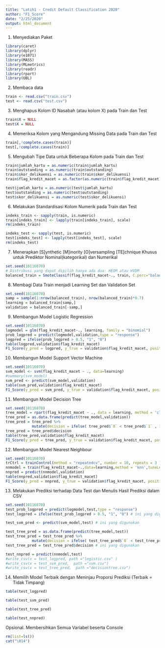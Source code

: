 ```yaml
---
title: "Latih1 - Credit Default Classification 2020"
author: "F1_Score"
date: "2/25/2020"
output: html_document
---
```


1. Menyediakan Paket 
```r
library(caret)
library(dplyr)
library(e1071)
library(MASS)
library(MLmetrics)
library(readr)
library(rpart)
library(UBL)
```

2. Membaca data
```r
train <- read.csv("train.csv")
test <- read.csv("test.csv")
```

3. Menghapus Kolom ID Nasabah (atau kolom X) pada Train dan Test
```r
train$X = NULL
test$X = NULL
```

4. Memeriksa Kolom yang Mengandung Missing Data pada Train dan Test
```r
train[,!complete.cases(train)]
test[,!complete.cases(train)]
```

5. Mengubah Tipe Data untuk Beberapa Kolom pada Train dan Test
```r
train$jumlah_kartu = as.numeric(train$jumlah_kartu)
train$outstanding = as.numeric(train$outstanding)
train$skor_delikuensi = as.numeric(train$skor_delikuensi)
train$flag_kredit_macet = as.factor(as.numeric(train$flag_kredit_macet))

test$jumlah_kartu = as.numeric(test$jumlah_kartu)
test$outstanding = as.numeric(test$outstanding)
test$skor_delikuensi = as.numeric(test$skor_delikuensi)
```

6. Melakukan Standardisasi Kolom Numerik pada Train dan Test
```r
indeks_train <- sapply(train, is.numeric)
train[indeks_train] <- lapply(train[indeks_train], scale)
rm(indeks_train)

indeks_test <- sapply(test, is.numeric)
test[indeks_test] <- lapply(test[indeks_test], scale)
rm(indeks_test)
```

7. Menerapkan [S]ynthetic [M]inority [O]versampling [TE]chnique Khusus untuk Prediktor Nominal(kategorikal) dan Numerikal
```r
set.seed(10116070)
# Distribusi yang dapat dipilih hanya ada dua: HEOM atau HVDM
balanced_train = SmoteClassif(flag_kredit_macet~., train, C.perc="balance", dist="HEOM")
```

8. Membagi Data Train menjadi Learning Set dan Validation Set
```r
set.seed(10116070)
samp = sample(1:nrow(balanced_train), nrow(balanced_train)*0.7)
learning = balanced_train[samp,]
validation = balanced_train[-samp,]
```

9. Membangun Model Logistic Regression
```r
set.seed(10116070)
logmodel = glm(flag_kredit_macet~., learning, family = "binomial")
prob_logpred = predict(logmodel,validation,type = "response")
logpred = ifelse(prob_logpred > 0.5, "1", "0") 
table(logpred,validation$flag_kredit_macet)
F1_Score(y_pred = logpred, y_true = validation$flag_kredit_macet, positive = "1")
```

10. Membangun Model Support Vector Machine
```r
set.seed(10116070)
svm_model <- svm(flag_kredit_macet ~ ., data=learning)
#summary(svm_model)
svm_pred <- predict(svm_model,validation)
table(svm_pred,validation$flag_kredit_macet)
F1_Score(y_pred = svm_pred, y_true = validation$flag_kredit_macet, positive = "1")
```

11. Membangun Model Decision Tree
```r
set.seed(10116070)
tree_model = rpart(flag_kredit_macet ~ ., data = learning, method = 'class')
tree_pred = as.data.frame(predict(tree_model,validation))
tree_pred = tree_pred %>%
            mutate(decision = ifelse( tree_pred$`0` < tree_pred$`1` , 1, 0))
tree_pred = tree_pred$decision 
table(tree_pred,validation$flag_kredit_macet)
F1_Score(y_pred = tree_pred, y_true = validation$flag_kredit_macet, positive = "1")
```

12. Membangun Model Nearest Neighbour
```r
set.seed(10116070)
trCtrl = trainControl(method = "repeatedcv", number = 10, repeats = 3 )
nnmodel = train(flag_kredit_macet~.,data=learning,method = 'knn',tuneLength = 20, trControl = trCtrl)
nnpred = predict(nnmodel,validation)
table(nnpred,validation$flag_kredit_macet)
F1_Score(y_pred = nnpred, y_true = validation$flag_kredit_macet, positive = "1")
```

13. Melakukan Prediksi terhadap Data Test dan Menulis Hasil Prediksi dalam CSV
```r
set.seed(10116070)
test_prob_logpred = predict(logmodel,test,type = "response")
test_logpred = ifelse(test_prob_logpred > 0.5, "1", "0") # ini yang digunakan

test_svm_pred <- predict(svm_model,test) # ini yang digunakan

test_tree_pred = as.data.frame(predict(tree_model,test))
test_tree_pred = test_tree_pred %>%
            mutate(decision = ifelse( test_tree_pred$`0` < test_tree_pred$`1` , 1, 0))
test_tree_pred = test_tree_pred$decision # ini yang digunakan

test_nnpred = predict(nnmodel,test)
#write_csv(x = test_logpred, path ="logistic.csv" )
#write_csv(x = test_svm_pred,  path ="svm.csv")
#write_csv(x = test_tree_pred,  path ="decisiontree.csv")
```

14. Memilih Model Terbaik dengan Meninjau Proporsi Prediksi (Terbaik = Tidak Timpang)
```r
table(test_logpred)
```
```r
table(test_svm_pred)
```
```r
table(test_tree_pred)
```
```r
table(test_nnpred)
```


Opsional. Membersihkan Semua Variabel beserta Console
```r
rm(list=ls())
cat("\014")  
```

